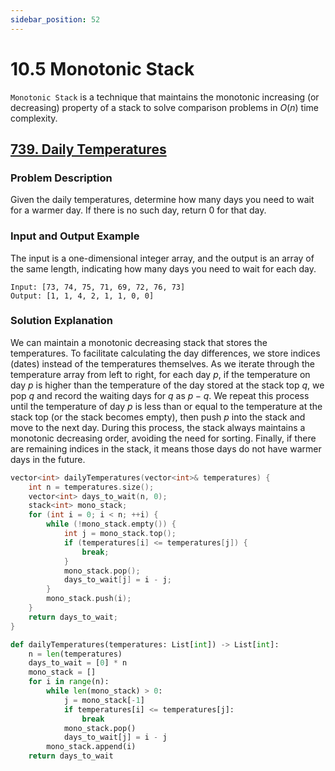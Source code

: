 ```yaml
---
sidebar_position: 52
---
```


# 10.5 Monotonic Stack

`Monotonic Stack` is a technique that maintains the monotonic increasing (or decreasing) property of a stack to solve comparison problems in $O(n)$ time complexity.

## [739. Daily Temperatures](https://leetcode.com/problems/daily-temperatures/)

### Problem Description

Given the daily temperatures, determine how many days you need to wait for a warmer day. If there is no such day, return 0 for that day.

### Input and Output Example

The input is a one-dimensional integer array, and the output is an array of the same length, indicating how many days you need to wait for each day.

```
Input: [73, 74, 75, 71, 69, 72, 76, 73]
Output: [1, 1, 4, 2, 1, 1, 0, 0]
```

### Solution Explanation

We can maintain a monotonic decreasing stack that stores the temperatures. To facilitate calculating the day differences, we store indices (dates) instead of the temperatures themselves. As we iterate through the temperature array from left to right, for each day $p$, if the temperature on day $p$ is higher than the temperature of the day stored at the stack top $q$, we pop $q$ and record the waiting days for $q$ as $p - q$. We repeat this process until the temperature of day $p$ is less than or equal to the temperature at the stack top (or the stack becomes empty), then push $p$ into the stack and move to the next day. During this process, the stack always maintains a monotonic decreasing order, avoiding the need for sorting. Finally, if there are remaining indices in the stack, it means those days do not have warmer days in the future.

<Tabs>
<TabItem value="cpp" label="C++">

```cpp
vector<int> dailyTemperatures(vector<int>& temperatures) {
    int n = temperatures.size();
    vector<int> days_to_wait(n, 0);
    stack<int> mono_stack;
    for (int i = 0; i < n; ++i) {
        while (!mono_stack.empty()) {
            int j = mono_stack.top();
            if (temperatures[i] <= temperatures[j]) {
                break;
            }
            mono_stack.pop();
            days_to_wait[j] = i - j;
        }
        mono_stack.push(i);
    }
    return days_to_wait;
}
```

</TabItem>
<TabItem value="py" label="Python">

```py
def dailyTemperatures(temperatures: List[int]) -> List[int]:
    n = len(temperatures)
    days_to_wait = [0] * n
    mono_stack = []
    for i in range(n):
        while len(mono_stack) > 0:
            j = mono_stack[-1]
            if temperatures[i] <= temperatures[j]:
                break
            mono_stack.pop()
            days_to_wait[j] = i - j
        mono_stack.append(i)
    return days_to_wait
```

</TabItem>

</Tabs>